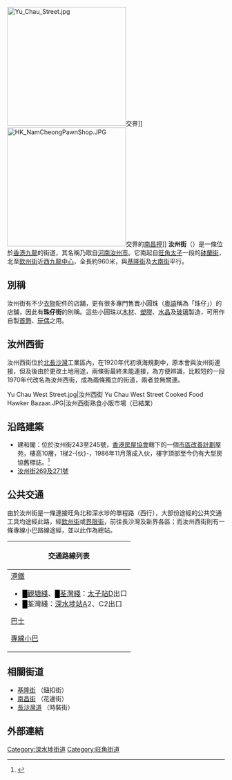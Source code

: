 {{Infobox Hong Kong Road
|   中文街道名稱    =  汝州街
|   英文街道名稱    =  Yu Chau Street
|   圖片    =  Image:Yu Chau Street 201506.jpg
|   圖片說明    = 汝州街近[[北河街|北河街]]
|   路段總長度    =  0.96
|   車速限制    =  
|   行車線數量    =  3線單程
|   所在地區    =  [[九龍西|九龍西]][[油尖旺區|油尖旺區]]、[[深水埗區|深水埗區]]
|   起點    =  [[旺角|旺角]][[砵蘭街|砵蘭街]]
|   終點    =  [[深水埗|深水埗]][[欽州街|欽州街]]近[[西九龍中心|西九龍中心]]
|   道路命名日期    =  
|   命名文件    =  
|   道路動工日期    =  
|   道路興建計劃    =  
|   道路舊名資料    =  
|   通車日期    = 1920年代
}}
[[File:Yu_Chau_Street.jpg|275px]]交界]]
[[File:HK_NamCheongPawnShop.JPG|275px]]交界的[[南昌押|南昌押]]]]
'''汝州街'''（{{lang-en|'''Yu Chau Street'''}}）是一條位於[[香港|香港]][[九龍|九龍]]的街道，其名稱乃取自[[河南|河南]][[汝州市|汝州市]]。它南起自[[旺角|旺角]][[太子_(香港)|太子]]一段的[[砵蘭街|砵蘭街]]，北至[[欽州街|欽州街]]近[[西九龍中心|西九龍中心]]，全長約960米，與[[基隆街_(香港)|基隆街]]及[[大南街|大南街]]平行。

==別稱==
汝州街有不少[[衣物|衣物]]配件的店舖，更有很多專門售賣小圓珠（[[粵語|粵語]]稱為「珠仔」）的店舖，因此有'''珠仔街'''的別稱。這些小圓珠以[[木材|木材]]、[[塑膠|塑膠]]、[[水晶|水晶]]及[[玻璃|玻璃]]製造，可用作自製[[首飾|首飾]]、[[玩偶|玩偶]]之用。

==汝州西街==
汝州西街位於[[長沙灣|北長沙灣]]工業區內，在1920年代初填海規劃中，原本會與汝州街連接，但及後由於更改土地用途，兩條街最終未能連接，為方便辨識，比較短的一段1970年代改名為汝州西街，成為兩條獨立的街道，兩者並無關連。
<gallery>
Yu Chau West Street.jpg|汝州西街
Yu Chau West Street Cooked Food Hawker Bazaar.JPG|汝州西街熟食小販市場（已結業）
</gallery>

==沿路建築==
*建和閣：位於汝州街243至245號，[[香港房屋協會|香港房屋協會]]轄下的一個[[市區改善計劃|市區改善計劃]]屋苑，樓高10層，1梯2-{伙}-，1986年11月落成入伙，樓字頂部至今仍有大型房協舊標誌。<ref>{{cite web |title=建和閣 |url=https://www.hkhs.com/tc/housing_archive/id/58/scheme/9 |website=市區改善計劃 |publisher=香港房屋協會 |accessdate=2020-05-31 |archive-date=2021-03-16 |archive-url=https://web.archive.org/web/20210316222333/https://www.hkhs.com/tc/housing_archive/id/58/scheme/9 |dead-url=no }}</ref>
*[[汝州街269及271號|汝州街269及271號]]

==公共交通==
由於汝州街是一條連接旺角北和深水埗的單程路（西行），大部份途經的公共交通工具均途經此路，經[[欽州街|欽州街]]或[[界限街|界限街]]，前往長沙灣及新界各區；而汝州西街則有一條專線小巴路線途經，並以此作為總站。
{| class="mw-collapsible mw-collapsed wikitable" style="background:white; margin: 0 auto; width: auto;" 
! 交通路線列表
|-
|
;[[港鐵|港鐵]]
*<font color="{{觀塘綫色彩}}">█</font>[[觀塘綫|觀塘綫]]、<font color="{{荃灣綫色彩}}">█</font>[[荃灣綫|荃灣綫]]：[[太子站|太子站]]D出口
*<font color="{{荃灣綫色彩}}">█</font>荃灣綫：[[深水埗站|深水埗站]]A2、C2出口
;[[香港巴士|巴士]]
{{九龍新界巴士簡單列表|2X|20A|33A|36B|37|42|44|86C|87B|87D|87E|281A|296P}}{{過海隧道巴士簡單列表|117|118|118P|N118}}
;[[香港小巴|專線小巴]]
{{九龍專線小巴簡單列表|42|45B|45M|70|70A}}
|}

==相關街道==
*[[基隆街_(香港)|基隆街]] （鈕扣街）
*[[南昌街_(香港)|南昌街]] （花邊街）
*[[長沙灣道|長沙灣道]] （時裝街）

== 外部連結 ==
{{Commonscat-inline|Yu Chau Street|汝州街}}

[[Category:深水埗街道|Category:深水埗街道]]
[[Category:旺角街道|Category:旺角街道]]